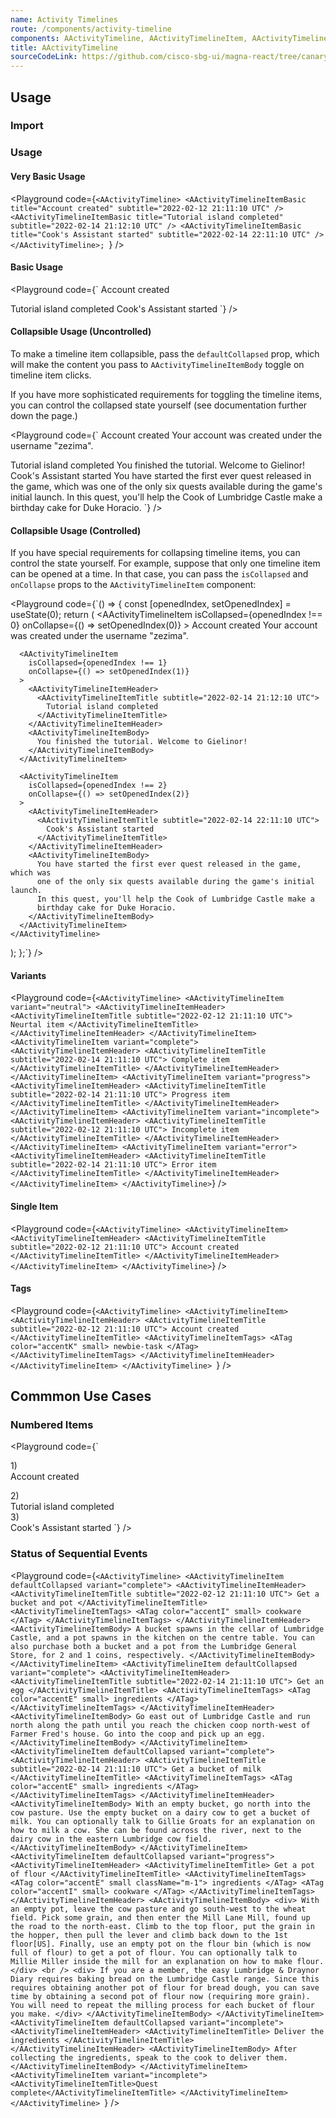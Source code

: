 ```yaml
---
name: Activity Timelines
route: /components/activity-timeline
components: AActivityTimeline, AActivityTimelineItem, AActivityTimelineItemHeader, AActivityTimelineItemBody, AActivityTimelineItemTitle, AActivityTimelineItemSubtitle
title: AActivityTimeline
sourceCodeLink: https://github.com/cisco-sbg-ui/magna-react/tree/canary/framework/components/AActivityTimeline
---
```


## Usage

### Import

<ComponentImport components="AActivityTimeline, AActivityTimelineItem, AActivityTimelineItemBody, AActivityTimelineItemTitle, AActivityTimelineItemSubtitle" />

### Usage

#### Very Basic Usage

<Playground
  code={`<AActivityTimeline>
  <AActivityTimelineItemBasic
    title="Account created"
    subtitle="2022-02-12 21:11:10 UTC"
  />
  <AActivityTimelineItemBasic
    title="Tutorial island completed"
    subtitle="2022-02-14 21:12:10 UTC"
  />
  <AActivityTimelineItemBasic
    title="Cook's Assistant started"
    subtitle="2022-02-14 22:11:10 UTC"
  />
</AActivityTimeline>;
`}
/>

#### Basic Usage

<Playground
  code={`<AActivityTimeline>
  <AActivityTimelineItem>
    <AActivityTimelineItemHeader>
      <AActivityTimelineItemTitle subtitle="2022-02-12 21:11:10 UTC">
        Account created
      </AActivityTimelineItemTitle>
    </AActivityTimelineItemHeader>
  </AActivityTimelineItem>

<AActivityTimelineItem>
  <AActivityTimelineItemHeader>
    <AActivityTimelineItemTitle subtitle="2022-02-14 21:12:10 UTC">
      Tutorial island completed
    </AActivityTimelineItemTitle>
  </AActivityTimelineItemHeader>
</AActivityTimelineItem>

  <AActivityTimelineItem>
    <AActivityTimelineItemHeader>
      <AActivityTimelineItemTitle subtitle="2022-02-14 22:11:10 UTC">
        Cook's Assistant started
      </AActivityTimelineItemTitle>
    </AActivityTimelineItemHeader>
  </AActivityTimelineItem>
</AActivityTimeline>`}
/>

#### Collapsible Usage (Uncontrolled)

To make a timeline item collapsible, pass the `defaultCollapsed` prop, which will make the content you pass to `AActivityTimelineItemBody` toggle on timeline item clicks.

If you have more sophisticated requirements for toggling the timeline items, you can control the collapsed state yourself (see documentation further down the page.)

<Playground
  code={`<AActivityTimeline>
  <AActivityTimelineItem defaultCollapsed={false}>
    <AActivityTimelineItemHeader>
      <AActivityTimelineItemTitle subtitle="2022-02-12 21:11:10 UTC">
        Account created
      </AActivityTimelineItemTitle>
    </AActivityTimelineItemHeader>
    <AActivityTimelineItemBody>
      Your account was created under the username "zezima".
    </AActivityTimelineItemBody>
  </AActivityTimelineItem>

<AActivityTimelineItem defaultCollapsed>
  <AActivityTimelineItemHeader>
    <AActivityTimelineItemTitle subtitle="2022-02-14 21:12:10 UTC">
      Tutorial island completed
    </AActivityTimelineItemTitle>
  </AActivityTimelineItemHeader>
  <AActivityTimelineItemBody>
    You finished the tutorial. Welcome to Gielinor!
  </AActivityTimelineItemBody>
</AActivityTimelineItem>

  <AActivityTimelineItem defaultCollapsed>
    <AActivityTimelineItemHeader>
      <AActivityTimelineItemTitle subtitle="2022-02-14 22:11:10 UTC">
        Cook's Assistant started
      </AActivityTimelineItemTitle>
    </AActivityTimelineItemHeader>
    <AActivityTimelineItemBody>
      You have started the first ever quest released in the game, which was one of the only six quests available during the game's initial launch. In this quest, you'll help the Cook of Lumbridge Castle make a birthday cake for Duke Horacio.
    </AActivityTimelineItemBody>
  </AActivityTimelineItem>
</AActivityTimeline>`}
/>

#### Collapsible Usage (Controlled)

If you have special requirements for collapsing timeline items, you can control the state yourself. For example, suppose that only one timeline item can be opened at a time. In that case, you can pass the `isCollapsed` and `onCollapse` props to the `AActivityTimelineItem` component:

<Playground
  code={`() => {
  const [openedIndex, setOpenedIndex] = useState(0);
  return (
    <AActivityTimeline>
      <AActivityTimelineItem
        isCollapsed={openedIndex !== 0}
        onCollapse={() => setOpenedIndex(0)}
      >
        <AActivityTimelineItemHeader>
          <AActivityTimelineItemTitle subtitle="2022-02-12 21:11:10 UTC">
            Account created
          </AActivityTimelineItemTitle>
        </AActivityTimelineItemHeader>
        <AActivityTimelineItemBody>
          Your account was created under the username "zezima".
        </AActivityTimelineItemBody>
      </AActivityTimelineItem>

      <AActivityTimelineItem
        isCollapsed={openedIndex !== 1}
        onCollapse={() => setOpenedIndex(1)}
      >
        <AActivityTimelineItemHeader>
          <AActivityTimelineItemTitle subtitle="2022-02-14 21:12:10 UTC">
            Tutorial island completed
          </AActivityTimelineItemTitle>
        </AActivityTimelineItemHeader>
        <AActivityTimelineItemBody>
          You finished the tutorial. Welcome to Gielinor!
        </AActivityTimelineItemBody>
      </AActivityTimelineItem>

      <AActivityTimelineItem
        isCollapsed={openedIndex !== 2}
        onCollapse={() => setOpenedIndex(2)}
      >
        <AActivityTimelineItemHeader>
          <AActivityTimelineItemTitle subtitle="2022-02-14 22:11:10 UTC">
            Cook's Assistant started
          </AActivityTimelineItemTitle>
        </AActivityTimelineItemHeader>
        <AActivityTimelineItemBody>
          You have started the first ever quest released in the game, which was
          one of the only six quests available during the game's initial launch.
          In this quest, you'll help the Cook of Lumbridge Castle make a
          birthday cake for Duke Horacio.
        </AActivityTimelineItemBody>
      </AActivityTimelineItem>
    </AActivityTimeline>

);
};`}
/>

#### Variants

<Playground
  code={`<AActivityTimeline>
  <AActivityTimelineItem variant="neutral">
    <AActivityTimelineItemHeader>
      <AActivityTimelineItemTitle subtitle="2022-02-12 21:11:10 UTC">
        Neurtal item
      </AActivityTimelineItemTitle>
    </AActivityTimelineItemHeader>
  </AActivityTimelineItem>
  <AActivityTimelineItem variant="complete">
    <AActivityTimelineItemHeader>
      <AActivityTimelineItemTitle subtitle="2022-02-14 21:11:10 UTC">
        Complete item
      </AActivityTimelineItemTitle>
    </AActivityTimelineItemHeader>
  </AActivityTimelineItem>
  <AActivityTimelineItem variant="progress">
    <AActivityTimelineItemHeader>
      <AActivityTimelineItemTitle subtitle="2022-02-14 21:11:10 UTC">
        Progress item
      </AActivityTimelineItemTitle>
    </AActivityTimelineItemHeader>
  </AActivityTimelineItem>
  <AActivityTimelineItem variant="incomplete">
    <AActivityTimelineItemHeader>
      <AActivityTimelineItemTitle subtitle="2022-02-12 21:11:10 UTC">
        Incomplete item
      </AActivityTimelineItemTitle>
    </AActivityTimelineItemHeader>
  </AActivityTimelineItem>
  <AActivityTimelineItem variant="error">
    <AActivityTimelineItemHeader>
      <AActivityTimelineItemTitle subtitle="2022-02-14 21:11:10 UTC">
        Error item
      </AActivityTimelineItemTitle>
    </AActivityTimelineItemHeader>
  </AActivityTimelineItem>
</AActivityTimeline>`}
/>

#### Single Item

<Playground
  code={`<AActivityTimeline>
  <AActivityTimelineItem>
    <AActivityTimelineItemHeader>
      <AActivityTimelineItemTitle subtitle="2022-02-12 21:11:10 UTC">
        Account created
      </AActivityTimelineItemTitle>
    </AActivityTimelineItemHeader>
  </AActivityTimelineItem>
</AActivityTimeline>`}
/>

#### Tags

<Playground
  code={`<AActivityTimeline>
  <AActivityTimelineItem>
    <AActivityTimelineItemHeader>
      <AActivityTimelineItemTitle subtitle="2022-02-12 21:11:10 UTC">
        Account created
      </AActivityTimelineItemTitle>
      <AActivityTimelineItemTags>
        <ATag color="accentK" small>
          newbie-task
        </ATag>
      </AActivityTimelineItemTags>
    </AActivityTimelineItemHeader>
  </AActivityTimelineItem>
</AActivityTimeline>
`}
/>

## Commmon Use Cases

### Numbered Items

<Playground
  code={`<AActivityTimeline>
  <AActivityTimelineItem>
    <AActivityTimelineItemHeader>
      <div>1)</div>
      <AActivityTimelineItemTitle subtitle="2022-02-12 21:11:10 UTC">
        Account created
      </AActivityTimelineItemTitle>
    </AActivityTimelineItemHeader>
  </AActivityTimelineItem>

<AActivityTimelineItem>
  <AActivityTimelineItemHeader>
    <div>2)</div>
    <AActivityTimelineItemTitle subtitle="2022-02-14 21:12:10 UTC">
      Tutorial island completed
    </AActivityTimelineItemTitle>
  </AActivityTimelineItemHeader>
</AActivityTimelineItem>

  <AActivityTimelineItem>
    <AActivityTimelineItemHeader>
      <div>3)</div>
      <AActivityTimelineItemTitle subtitle="2022-02-14 22:11:10 UTC">
        Cook's Assistant started
      </AActivityTimelineItemTitle>
    </AActivityTimelineItemHeader>
  </AActivityTimelineItem>
</AActivityTimeline>`}
/>

### Status of Sequential Events

<Playground
  code={`<AActivityTimeline>
  <AActivityTimelineItem defaultCollapsed variant="complete">
    <AActivityTimelineItemHeader>
      <AActivityTimelineItemTitle subtitle="2022-02-12 21:11:10 UTC">
        Get a bucket and pot
      </AActivityTimelineItemTitle>
      <AActivityTimelineItemTags>
        <ATag color="accentI" small>
          cookware
        </ATag>
      </AActivityTimelineItemTags>
    </AActivityTimelineItemHeader>
    <AActivityTimelineItemBody>
      A bucket spawns in the cellar of Lumbridge Castle, and a pot spawns in the
      kitchen on the centre table. You can also purchase both a bucket and a pot
      from the Lumbridge General Store, for 2 and 1 coins, respectively.
    </AActivityTimelineItemBody>
  </AActivityTimelineItem>
  <AActivityTimelineItem defaultCollapsed variant="complete">
    <AActivityTimelineItemHeader>
      <AActivityTimelineItemTitle subtitle="2022-02-14 21:11:10 UTC">
        Get an egg
      </AActivityTimelineItemTitle>
      <AActivityTimelineItemTags>
        <ATag color="accentE" small>
          ingredients
        </ATag>
      </AActivityTimelineItemTags>
    </AActivityTimelineItemHeader>
    <AActivityTimelineItemBody>
      Go east out of Lumbridge Castle and run north along the path until you
      reach the chicken coop north-west of Farmer Fred's house. Go into the coop
      and pick up an egg.
    </AActivityTimelineItemBody>
  </AActivityTimelineItem>
  <AActivityTimelineItem defaultCollapsed variant="complete">
    <AActivityTimelineItemHeader>
      <AActivityTimelineItemTitle subtitle="2022-02-14 21:11:10 UTC">
        Get a bucket of milk
      </AActivityTimelineItemTitle>
      <AActivityTimelineItemTags>
        <ATag color="accentE" small>
          ingredients
        </ATag>
      </AActivityTimelineItemTags>
    </AActivityTimelineItemHeader>
    <AActivityTimelineItemBody>
      With an empty bucket, go north into the cow pasture. Use the empty bucket
      on a dairy cow to get a bucket of milk. You can optionally talk to Gillie
      Groats for an explanation on how to milk a cow. She can be found across
      the river, next to the dairy cow in the eastern Lumbridge cow field.
    </AActivityTimelineItemBody>
  </AActivityTimelineItem>
  <AActivityTimelineItem defaultCollapsed variant="progress">
    <AActivityTimelineItemHeader>
      <AActivityTimelineItemTitle>
        Get a pot of flour
      </AActivityTimelineItemTitle>
      <AActivityTimelineItemTags>
        <ATag color="accentE" small className="m-1">
          ingredients
        </ATag>
        <ATag color="accentI" small>
          cookware
        </ATag>
      </AActivityTimelineItemTags>
    </AActivityTimelineItemHeader>
    <AActivityTimelineItemBody>
      <div>
        With an empty pot, leave the cow pasture and go south-west to the wheat
        field. Pick some grain, and then enter the Mill Lane Mill, found up the
        road to the north-east. Climb to the top floor, put the grain in the
        hopper, then pull the lever and climb back down to the 1st floor[US].
        Finally, use an empty pot on the flour bin (which is now full of flour)
        to get a pot of flour. You can optionally talk to Millie Miller inside
        the mill for an explanation on how to make flour.
      </div>
      <br />
      <div>
        If you are a member, the easy Lumbridge & Draynor Diary requires baking
        bread on the Lumbridge Castle range. Since this requires obtaining
        another pot of flour for bread dough, you can save time by obtaining a
        second pot of flour now (requiring more grain). You will need to repeat
        the milling process for each bucket of flour you make.
      </div>
    </AActivityTimelineItemBody>
  </AActivityTimelineItem>
  <AActivityTimelineItem defaultCollapsed variant="incomplete">
    <AActivityTimelineItemHeader>
      <AActivityTimelineItemTitle>
        Deliver the ingredients
      </AActivityTimelineItemTitle>
    </AActivityTimelineItemHeader>
    <AActivityTimelineItemBody>
      After collecting the ingredients, speak to the cook to deliver them.
    </AActivityTimelineItemBody>
  </AActivityTimelineItem>
  <AActivityTimelineItem variant="incomplete">
    <AActivityTimelineItemTitle>Quest complete</AActivityTimelineItemTitle>
  </AActivityTimelineItem>
</AActivityTimeline>
`}
/>
